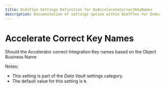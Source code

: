 ```yaml
---
title: BimlFlex Settings Definition for DvAccelerateCorrectKeyNames
description: Documentation of settings option within BimlFlex for DvAccelerateCorrectKeyNames
---
```

<head>
  <meta name="varigenceProduct" content="BimlFlex"></meta>
  <meta name="varigenceArticleType" content="Reference"></meta>
</head>

# Accelerate Correct Key Names

Should the Accelerator correct Integration Key names based on the Object Business Name

Notes:

* This setting is part of the *Data Vault* settings category.
* The default value for this setting is `N`.
